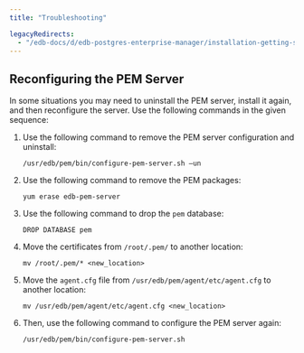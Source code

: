 ```yaml
---
title: "Troubleshooting"

legacyRedirects:
  - "/edb-docs/d/edb-postgres-enterprise-manager/installation-getting-started/upgrade-migration-guide/8.0/troubleshooting.html"
---
```


<div id="Troubleshooting" class="registered_link"></div>

## Reconfiguring the PEM Server

In some situations you may need to uninstall the PEM server, install it again, and then reconfigure the server. Use the following commands in the given sequence:

1.  Use the following command to remove the PEM server configuration and uninstall:

    ```text
    /usr/edb/pem/bin/configure-pem-server.sh –un
    ```

2.  Use the following command to remove the PEM packages:

    ```text
    yum erase edb-pem-server
    ```

3.  Use the following command to drop the `pem` database:

    ```text
    DROP DATABASE pem
    ```

4.  Move the certificates from `/root/.pem/` to another location:

    ```text
    mv /root/.pem/* <new_location>
    ```

5.  Move the `agent.cfg` file from `/usr/edb/pem/agent/etc/agent.cfg` to another location:

    ```text
    mv /usr/edb/pem/agent/etc/agent.cfg <new_location>
    ```

6.  Then, use the following command to configure the PEM server again:

    ```text
    /usr/edb/pem/bin/configure-pem-server.sh
    ```
